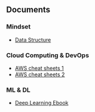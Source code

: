 ## Documents

### Mindset

- [Data Structure](https://refactoring.guru/)

### Cloud Computing & DevOps

- [AWS cheat sheets 1](https://intellipaat.com/blog/tutorial/amazon-web-services-aws-tutorial/aws-cheat-sheet/)
- [AWS cheat sheets 2](https://digitalcloud.training/aws-cheat-sheets/)

### ML & DL

- [Deep Learning Ebook](https://udlbook.github.io/udlbook/)
